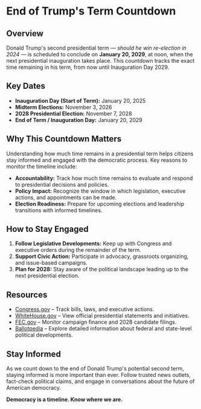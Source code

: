# End of Trump's Term Countdown

## Overview

Donald Trump's second presidential term — *should he win re-election in 2024* — is scheduled to conclude on **January 20, 2029**, at noon, when the next presidential inauguration takes place. This countdown tracks the exact time remaining in his term, from now until Inauguration Day 2029.

## Key Dates

- **Inauguration Day (Start of Term):** January 20, 2025  
- **Midterm Elections:** November 3, 2026  
- **2028 Presidential Election:** November 7, 2028  
- **End of Term / Inauguration Day:** January 20, 2029

## Why This Countdown Matters

Understanding how much time remains in a presidential term helps citizens stay informed and engaged with the democratic process. Key reasons to monitor the timeline include:

- **Accountability:** Track how much time remains to evaluate and respond to presidential decisions and policies.
- **Policy Impact:** Recognize the window in which legislation, executive actions, and appointments can be made.
- **Election Readiness:** Prepare for upcoming elections and leadership transitions with informed timelines.

## How to Stay Engaged

1. **Follow Legislative Developments:** Keep up with Congress and executive orders during the remainder of the term.
2. **Support Civic Action:** Participate in advocacy, grassroots organizing, and issue-based campaigns.
3. **Plan for 2028:** Stay aware of the political landscape leading up to the next presidential election.

## Resources

- [Congress.gov](https://www.congress.gov) – Track bills, laws, and executive actions.
- [WhiteHouse.gov](https://www.whitehouse.gov) – View official presidential statements and initiatives.
- [FEC.gov](https://www.fec.gov) – Monitor campaign finance and 2028 candidate filings.
- [Ballotpedia](https://www.ballotpedia.org) – Explore detailed information about federal and state-level political developments.

## Stay Informed

As we count down to the end of Donald Trump's potential second term, staying informed is more important than ever. Follow trusted news outlets, fact-check political claims, and engage in conversations about the future of American democracy.

**Democracy is a timeline. Know where we are.**
